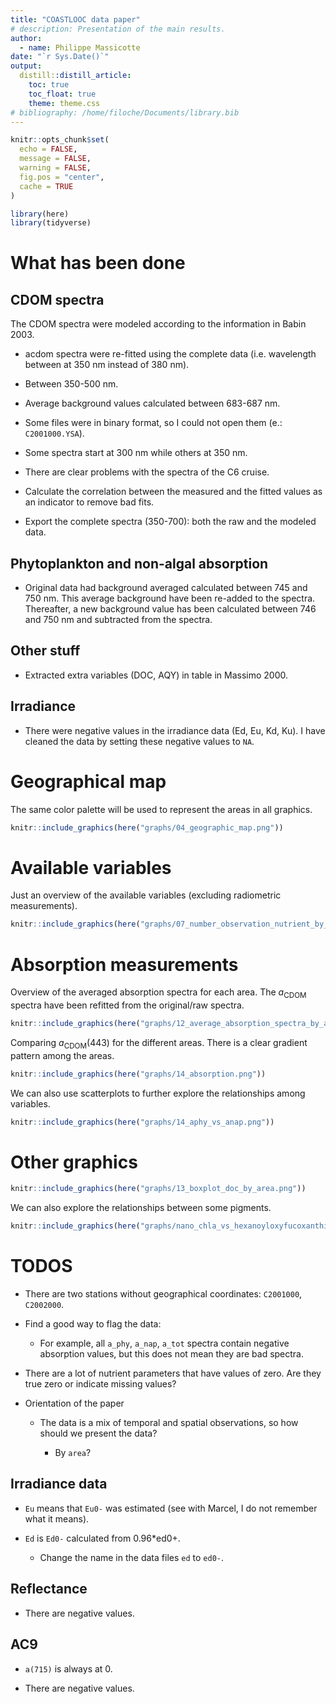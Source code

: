 ```yaml
---
title: "COASTLOOC data paper"
# description: Presentation of the main results.
author:
  - name: Philippe Massicotte
date: "`r Sys.Date()`"
output: 
  distill::distill_article:
    toc: true
    toc_float: true
    theme: theme.css
# bibliography: /home/filoche/Documents/library.bib
---
```


```r
knitr::opts_chunk$set(
  echo = FALSE,
  message = FALSE,
  warning = FALSE,
  fig.pos = "center",
  cache = TRUE
)

library(here)
library(tidyverse)
```

# What has been done

## CDOM spectra

The CDOM spectra were modeled according to the information in Babin 2003.

-   acdom spectra were re-fitted using the complete data (i.e. wavelength between at 350 nm instead of 380 nm).


-   Between 350-500 nm.

-   Average background values calculated between 683-687 nm.

-   Some files were in binary format, so I could not open them (e.: `C2001000.YSA`).

-   Some spectra start at 300 nm while others at 350 nm.

-   There are clear problems with the spectra of the C6 cruise.

-   Calculate the correlation between the measured and the fitted values as an indicator to remove bad fits.

-   Export the complete spectra (350-700): both the raw and the modeled data.

## Phytoplankton and non-algal absorption

-   Original data had background averaged calculated between 745 and 750 nm. This average background have been re-added to the spectra. Thereafter, a new background value has been calculated between 746 and 750 nm and subtracted from the spectra.

## Other stuff

-   Extracted extra variables (DOC, AQY) in table in Massimo 2000.

## Irradiance

-   There were negative values in the irradiance data (Ed, Eu, Kd, Ku). I have cleaned the data by setting these negative values to `NA`.

# Geographical map

The same color palette will be used to represent the areas in all graphics.

```r
knitr::include_graphics(here("graphs/04_geographic_map.png"))
```

# Available variables

Just an overview of the available variables (excluding radiometric measurements).

```r
knitr::include_graphics(here("graphs/07_number_observation_nutrient_by_area.png"))
```

# Absorption measurements

Overview of the averaged absorption spectra for each area. The $a_{\text{CDOM}}$ spectra have been refitted from the original/raw spectra.

```r
knitr::include_graphics(here("graphs/12_average_absorption_spectra_by_area.png"))
```

Comparing $a_{\text{CDOM}}(443)$ for the different areas. There is a clear gradient pattern among the areas.

```r
knitr::include_graphics(here("graphs/14_absorption.png"))
```

We can also use scatterplots to further explore the relationships among variables.

```r
knitr::include_graphics(here("graphs/14_aphy_vs_anap.png"))
```

# Other graphics

```r
knitr::include_graphics(here("graphs/13_boxplot_doc_by_area.png"))
```

We can also explore the relationships between some pigments.

```r
knitr::include_graphics(here("graphs/nano_chla_vs_hexanoyloxyfucoxanthin_19.png"))
```

# TODOS

-   There are two stations without geographical coordinates: `C2001000`, `C2002000`.

-   Find a good way to flag the data:

    -   For example, all `a_phy`, `a_nap`, `a_tot` spectra contain negative absorption values, but this does not mean they are bad spectra.

-   There are a lot of nutrient parameters that have values of zero. Are they true zero or indicate missing values?

-   Orientation of the paper

    -   The data is a mix of temporal and spatial observations, so how should we present the data?

        -   By `area`?

## Irradiance data

-   `Eu` means that `Eu0-` was estimated (see with Marcel, I do not remember what it means).

-   `Ed` is `Ed0-` calculated from 0.96\*ed0+.
    - Change the name in the data files `ed` to `ed0-`.

## Reflectance

-   There are negative values.

## AC9

-   `a(715)` is always at 0.

-   There are negative values.
